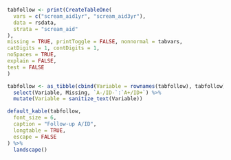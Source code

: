 ```r

tabfollow <- print(CreateTableOne(
  vars = c("scream_aid1yr", "scream_aid3yr"),
  data = rsdata,
  strata = "scream_aid"
),
missing = TRUE, printToggle = FALSE, nonnormal = tabvars,
catDigits = 1, contDigits = 1,
noSpaces = TRUE,
explain = FALSE,
test = FALSE
)

tabfollow <- as_tibble(cbind(Variable = rownames(tabfollow), tabfollow)) %>%
  select(Variable, Missing, `A-/ID-`:`A+/ID+`) %>%
  mutate(Variable = sanitize_text(Variable))

default_kable(tabfollow,
  font_size = 6,
  caption = "Follow-up A/ID",
  longtable = TRUE,
  escape = FALSE
) %>%
  landscape()
```
